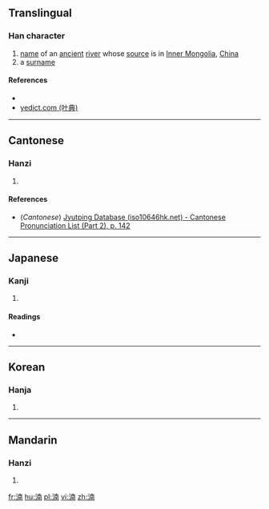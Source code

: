 ==Translingual==

===Han character===
{{Han char|rn=85|rad=水|as=09|sn=12|four=3412<sub>7</sub>|canj=水十月十 (EJBJ)|ids=⿰[[氵]][[南]]}}

# [[name]] of an [[ancient]] [[river]] whose [[source]] is in [[Inner Mongolia]], [[China]]
# a [[surname]]

====References====
* {{Han ref|kx=0638.200|dkj=17878|dj=1045.110|hdz=31670.010|uh=6E73|ud=28275|bh=D9F5|bd=55797}}
*[http://yedict.com/htm/6E/6E73.htm yedict.com (叶典)]

----

==Cantonese==

===Hanzi===
{{yue-hanzi|jyut=[[naam5]], [[laam5]]|y=naam5, laam5}}

# {{defn|lang=yue|sort=水09}}

====References====
*(''Cantonese'') [http://www.iso10646hk.net/jp/document/download.jsp Jyutping Database (iso10646hk.net) - Cantonese Pronunciation List (Part 2), p. 142]

----

==Japanese==

===Kanji===
{{ja-kanji|grade=|rs=水09}}

# {{defn|lang=ja|sort=水09}}

====Readings====
* {{ja-readings|on=[[だん]] (dan), [[なん]] (nan)|kun=}}

----

==Korean==

===Hanja===
{{ko-hanja|hangeul=남|eumhun=|rv=nam|mr=nam|y=nam}}

# {{defn|lang=ko|sort=水09}}

----

==Mandarin==

===Hanzi===
{{cmn-hanzi|pin=[[nǎn]] ([[nan3]])|wg=nan<sup>3</sup>}}

# {{defn|lang=cmn|sort=水09}}

[[fr:湳]]
[[hu:湳]]
[[pl:湳]]
[[vi:湳]]
[[zh:湳]]